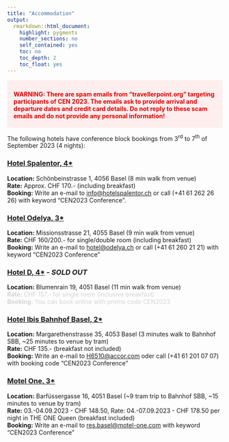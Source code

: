 ```yaml
---
title: "Accommodation"
output: 
  rmarkdown::html_document:
    highlight: pygments
    number_sections: no
    self_contained: yes
    toc: no
    toc_depth: 2
    toc_float: yes
---
```


::: {#hello .greeting .message style="color: #DD0000; background-color: #FFEEEE; margin-top: 10px; padding-top: 10px; padding-left: 15px; padding-right: 15px; padding-bottom: 5px; margin-bottom: 10px; font-weight:bold;"}
WARNING: There are spam emails from "travellerpoint.org" targeting participants of CEN 2023. The emails ask to provide arrival and departure dates and credit card details. Do not reply to these scam emails and do not provide any personal information!
:::


The following hotels have conference block bookings from 3<sup>rd</sup> to 7<sup>th</sup> of September 2023 (4 nights):

### [Hotel Spalentor, 4*](https://www.hotelspalentor.ch)
**Location:** Schönbeinstrasse 1, 4056 Basel (8 min walk from venue)  
**Rate:** Approx. CHF 170.- (including breakfast)  
**Booking:** Write an e-mail to [info@hotelspalentor.ch](mailto:info@hotelspalentor.ch) or call (+41 61 262 26 26) with keyword "CEN2023 Conference".  


### [Hotel Odelya, 3*](https://www.odelya.ch)
**Location:** Missionsstrasse 21, 4055 Basel (9 min walk from venue)  
**Rate:** CHF 160/200.- for single/double room (including breakfast)  
**Booking:** Write an e-mail to [hotel@odelya.ch](mailto:hotel@odelya.ch) or call (+41 61 260 21 21) with keyword "CEN2023 Conference"  

### [Hotel D, 4*](https://www.hoteld-basel.ch/) - *SOLD OUT*
**Location:** Blumenrain 19, 4051 Basel (11 min walk from venue)  
<span style="color:lightgray">**Rate:** CHF 157.- for single room (inclusive breakfast)  
**Booking:** You can book online with promo code CEN2023</span>  

### [Hotel Ibis Bahnhof Basel, 2*](https://all.accor.com/hotel/6510/index.en.shtml)
**Location:** Margarethenstrasse 35, 4053 Basel (3 minutes walk to Bahnhof SBB, ~25 minutes to venue by tram)  
**Rate:** CHF 135.- (breakfast not included)  
**Booking:** Write an e-mail to [H6510@accor.com](mailto:H6510@accor.com) oder call (+41 61 201 07 07) with booking code "CEN2023 Conference"  

### [Motel One, 3*](https://www.motel-one.com/en/hotels/basel/hotel-basel/)
**Location:** Barfüssergasse 16, 4051 Basel (~9 tram trip to Bahnhof SBB, ~15 minutes to venue by tram)  
**Rate:** 03.-04.09.2023 - CHF 148.50, Rate: 04.-07.09.2023 - CHF 178.50 per night in THE ONE Queen (breakfast included)  
**Booking:** Write an e-mail to [res.basel@motel-one.com](mailto:res.basel@motel-one.com) with keyword "CEN2023 Conference"  

